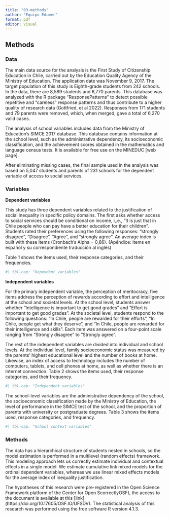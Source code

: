 ```yaml
---
title: "03-methods"
author: "Equipo Edumer"
format: pdf
editor: visual
---
```


## Methods

### Data

The main data source for the analysis is the First Study of Citizenship Education in Chile, carried out by the Education Quality Agency of the Ministry of Education. The application date was November 9, 2017. The target population of this study is Eighth-grade students from 242 schools. In the data, there are 8,589 students and 6,770 parents. This database was analyzed with the R package “ResponsePatterns” to detect possible repetitive and “careless” response patterns and thus contribute to a higher quality of research data (Gottfried, et al 2022). Responses from 171 students and 79 parents were removed, which, when merged, gave a total of 6,270 valid cases.

The analysis of school variables includes data from the Ministry of Education's SIMCE 2017 database. This database contains information at the school level, such as the administrative dependency, its socioeconomic classification, and the achievement scores obtained in the mathematics and language census tests. It is available for free use on the MINEDUC \[web page\].

After eliminating missing cases, the final sample used in the analysis was based on 5,047 students and parents of 231 schools for the dependent variable of access to social services.

### Variables

**Dependent variables**

This study has three dependent variables related to the justification of social inequality in specific policy domains. The first asks whether access to social services should be conditional on income, i,.e., “It is just that in Chile people who can pay have a better education for their children”. Students rated their preferences using the following responses: “strongly disagree”, “Disagree”, “Agree”, and ”strongly agree”. An average index is built with these items (Cronbach's Alpha = 0,86). (Apéndice: items en español y su correspondiente traducción al inglés)

Table 1 shows the items used, their response categories, and their frequencies.

```r
#| tbl-cap: "Dependent variables"
```

**Independent variables**

For the primary independent variable, the perception of meritocracy, five items address the perception of rewards according to effort and intelligence at the school and societal levels. At the school level, students answer whether “Intelligence is important to get good grades” and “Effort is important to get good grades”. At the societal level, students respond to the following questions: “In Chile, people are rewarded for their efforts”, “In Chile, people get what they deserve”, and “In Chile, people are rewarded for their intelligence and skills”. Each item was answered on a four-point scale ranging from “Strongly disagree” to “Strongly agree”.

The rest of the independent variables are divided into individual and school levels. At the individual level, family socioeconomic status was measured by the parents' highest educational level and the number of books at home. Likewise, an index of access to technology includes the number of computers, tablets, and cell phones at home, as well as whether there is an Internet connection. Table 2 shows the items used, their response categories, and their frequency.

```r
#| tbl-cap: "Independent variables"
```

The school-level variables are the administrative dependency of the school, the socioeconomic classification made by the Ministry of Education, the level of performance in the SIMCE test of the school, and the proportion of parents with university or postgraduate degrees. Table 3 shows the items used, response categories, and frequency.

```r
#| tbl-cap: "School context variables"
```

### Methods

The data has a hierarchical structure of students nested in schools, so the model estimation is performed in a multilevel (random effects) framework. This modeling approach lets us correctly estimate individual and contextual effects in a single model. We estimate cumulative link mixed models for the ordinal dependent variables, whereas we use linear mixed effects models for the average index of inequality justification.

The hypotheses of this research were pre-registered in the Open Science Framework platform of the Center for Open ScorrectlyOSF), the access to the document is available at this \[link\](https://doi.org/10.17605/OSF.IO/UFSDV). The statistical analysis of this research was performed using the free software R version 4.1.3.

